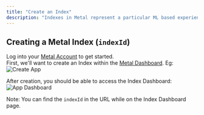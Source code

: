 ```yaml
---
title: "Create an Index"
description: "Indexes in Metal represent a particular ML based experience (eg Video Ranking)."
---
```


## Creating a Metal Index (`indexId`)

Log into your [Metal Account](https://app.getmetal.io/login) to get started.<br />
First, we'll want to create an Index within the [Metal Dashboard](https://app.getmetal.io). Eg:
![Create App](/images/create-index.png)

After creation, you should be able to access the Index Dashboard:
![App Dashboard](/images/index-dashboard.png)

Note: You can find the `indexId` in the URL while on the Index Dashboard page.
